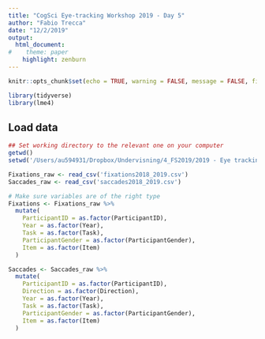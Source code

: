 ```yaml
---
title: "CogSci Eye-tracking Workshop 2019 - Day 5"
author: "Fabio Trecca"
date: "12/2/2019"
output:
  html_document:
#    theme: paper
    highlight: zenburn
---
```


```r
knitr::opts_chunk$set(echo = TRUE, warning = FALSE, message = FALSE, fig.align = 'center')
```

```r
library(tidyverse)
library(lme4)
```

## Load data

```r
## Set working directory to the relevant one on your computer
getwd()
setwd('/Users/au594931/Dropbox/Undervisning/4_FS2019/2019 - Eye tracking/data/Day5')

Fixations_raw <- read_csv('fixations2018_2019.csv')
Saccades_raw <- read_csv('saccades2018_2019.csv')

# Make sure variables are of the right type
Fixations <- Fixations_raw %>%
  mutate(
    ParticipantID = as.factor(ParticipantID),
    Year = as.factor(Year),
    Task = as.factor(Task),
    ParticipantGender = as.factor(ParticipantGender),
    Item = as.factor(Item)
  )

Saccades <- Saccades_raw %>%
  mutate(
    ParticipantID = as.factor(ParticipantID),
    Direction = as.factor(Direction),
    Year = as.factor(Year),
    Task = as.factor(Task),
    ParticipantGender = as.factor(ParticipantGender),
    Item = as.factor(Item)
  )
```

